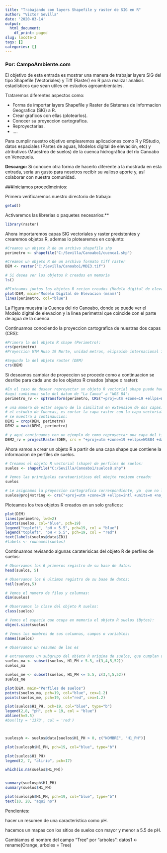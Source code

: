 ```yaml
---
title: "Trabajando con layers Shapefile y raster de SIG en R"
author: "Victor Sevilla"
date: '2020-03-14'
output:
  html_document:
    df_print: paged
slug: locote-2
tags: []
categories: []
---
```


### Por: CampoAmbiente.com

El objetivo de esta entrada es mostrar una manera de trabajar layers SIG del tipo Shapefile (Vectoriales) y Tiff (Raster) en R para realizar analisis estadisticos que sean utiles en estudios agroambientales.

Trataremos diferentes aspectos como:

* Forma de importar layers Shapefile y Raster de Sistemas de Informacion Geografica (SIG) a R.
* Crear graficos con ellas (plotearlos).
* Conocer su proyeccion cartografica.
* Reproyectarlas.
* ....

Para cumplir nuestro objetivo emplearemos aplicaciones como R y RStudio, datos espaciales (Partes de aguas, Modelos digital de elevación, etc) y atributivos (Muestreo de suelos) de la cuenca hidrográfica del río Canoabo en Venezuela.

**Descargo:** Si conocen otra forma de hacerlo diferente a la mostrada en esta entrada, seria un gusto para nosotros recibir su valioso aporte y, así colaborar con nuestra comunidad.


###Iniciamos procedimeintos:

Primero verificaremos nuestro directorio de trabajo:
```r
getwd()
```
Activaremos las librerias o paquetes necesarios:**
```r
library(raster)
```
Ahora importaremos capas SIG vectoriales y raster prexistentes y crearemos objetos R, ademas lo plotearemos en conjunto:
```r
#Creamos un objeto R de un archivo shapefile shp
perimetro <- shapefile("C:/Sevilla/Canoabo1/cuenca1.shp")

#Creamos un objeto R de un archivo formato tiff raster
DEM <- raster("C:/Sevilla/Canoabo1/MDE3.tif")

# Si desea ver los objetos R creados en memoria
ls()

#Ploteamos juntos los objetos R recien creados (Modelo digital de elevacion y el perimetro)
plot(DEM, main="Modelo Digital de Elevacion (msnm)")
lines(perimetro, col="blue")
```
La Figura  muestra la Cuenca del rio Canoabo, donde se puede ver el Modelo digital de elevacion y la linea perimetral que coincide con el parte de agua de la cuenca.

Continuamos conociendo la proyeccion cartografica de nuestras dos capas (CRS):

```r
#Primero la del objeto R shape (Perimetro):
crs(perimetro)
#Proyeccion UTM Huso 19 Norte, unidad metros, elipsoide internacional 1924.

#Segundo la del objeto raster (DEM)
crs(DEM)
```

Si deseamos cambiar de proyeccion se procede como a continuacion se desribe para cada uno de los objetos R creados (shape o raster):

```r
#En el caso de desear reproyectar un objeto R vectorial shape puede hacerlo de la siguiente forma
#aqui cambiamos solo del datum de "La Canoa" a "WGS 84":
perimetro_rv <- spTransform(perimetro, CRS("+proj=utm +zone=19 +ellps=WGS84 +datum=WGS84 +units=m +no_defs "))

# una manera de estar seguro de la similitud en extension de dos capas. especificamente en
# el estudio de Cuencas, es cortar la capa raster con la capa vectorial (perimtetro), como 
# se muestra a continaucion:
DEM1 = crop(DEM, perimetro)
DEM2 = mask(DEM1, perimetro)

# y aqui continuamos con un ejemplo de como reproyectar una capa del tipo raster, en este caso, solo cambiamos del datum "La Canoa" a "WGS 84":
DEM2_rv = projectRaster(DEM, crs = "+proj=utm +zone=19 +ellps=WGS84 +datum=WGS84 +units=m +no_defs", method='bilinear')
```

Ahora vamos a crear un objeto R a partir de una capa shape que contiene la informacion de perfiles de suelos.
```r
# Creamos el objeto R vectorial (shape) de perfiles de suelos:
suelos <- shapefile("C:/Sevilla/Canoabo1/suelos8.shp")

# Vemos las principales carataeristicas del obejto recioen creado:
suelos

# Le asignamos la proyeccion cartografica correspondiente, ya  que no la tenia en la capa original, pero nosotros la conocemos:
suelos@proj4string <- crs("+proj=utm +zone=19 +ellps=intl +units=m +no_defs")
```
Ploteamos los tres objetos R creados en un solo graficos:
```r
plot(DEM)
lines(perimetro, lwd=2)
points(suelos, col="blue", pch=19)
legend("topleft", "pH > 5.5", pch=19, col = "blue")
legend("topleft", "pH < 5.5", pch=19, col = "red")
text(labels(suelos@data$ID))
#labels <- rownames(suelos)

```
Continuamos revisando algunas caraterisicas del objeto R de perfiles de suelos:
```r
# Observamos los 6 primeros registro de su base de datos:
head(suelos, 5)

# Observamos los 6 ultimos registro de su base de datos:
tail(suelos,5)

# Vemos el numero de filas y columnas:
dim(suelos)

# Observamos la clase del objeto R suelos:
class(suelos)

# Vemos el espacio que ocupa en memoria el objeto R suelos (Bytes):
object.size(suelos)

# Vemos los nombres de sus columnas, campos o variables:
names(suelos)

# Observamos un resumen de las es

# extraeremos un subgrupo del objeto R origina de suelos, que cumplan un criterio, el cual es que su pH sea menor y mayor a 5.5 pH.
suelos_ma <- subset(suelos, H1_PH > 5.5, c(3,4,5,52))
suelos_ma

suelos_me <- subset(suelos, H1_PH <= 5.5, c(3,4,5,52))
suelos_me

plot(DEM, main="Perfiles de suelos")
points(suelos_ma, pch=19, col="blue", cex=1.2)
points(suelos_me, pch=19, col="red", cex=1.2)

plot(suelos$H1_PH, pch=19, col="blue", type="b")
legend(2,8, "pH", pch = 19, col = "blue")
abline(h=5.5)
#box(lty = '1373', col = 'red')



suelosph <- suelos@data[suelos$H1_PH > 0, c("NOMBRE", "H1_PH")]

plot(suelosph$H1_PH, pch=19, col="blue", type="b")

plot(suelos$H1_PH)
legend(2, 7, "alirio", pch=17)

which(is.na(suelos$H1_PH))


summary(suelosph$H1_PH)
summary(suelos$H1_PH)
```

```r
plot(suelosph$H1_PH, pch=19, col="blue", type="b")
text(10, 20, "aqui no")
```

Pendientes:

hacer un resumen de una característica como pH.

hacemos un mapas con los sitios de suelos con mayor y menor a 5.5 de pH.

Cambiamos el nombre del campo "Tree" por "arboles":
datos1 <- rename(Orange, arboles = Tree)
